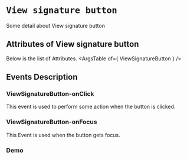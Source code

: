 <!-- Custom-MDX-Documentation.mdx -->

# `View signature button`

 
Some detail about View signature button


## Attributes of View signature button
Below is the list of Attributes.
<ArgsTable of={ ViewSignatureButton } /> 

## Events Description

### ViewSignatureButton-onClick

This event is used to perform some action when the button is clicked.

### ViewSignatureButton-onFocus

This Event is used when the button gets focus.
### Demo

<Canvas>
<Story id="viewsignaturebutton--primary" />
</Canvas>

 